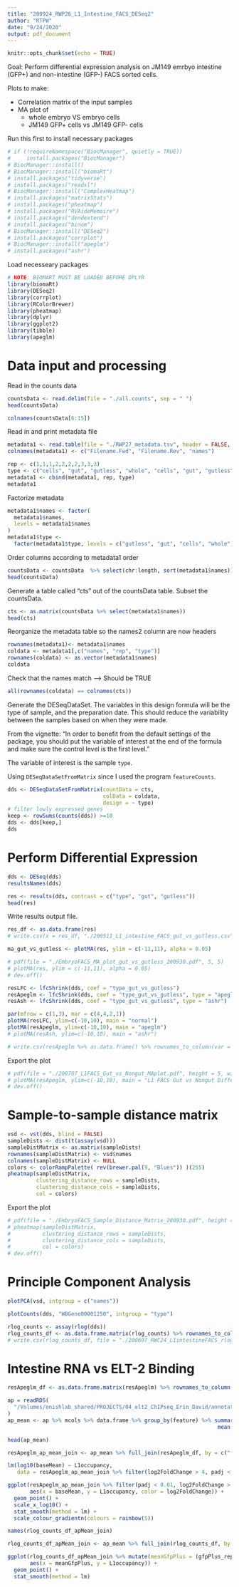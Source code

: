```yaml
---
title: "200924_RWP26_L1_Intestine_FACS_DESeq2"
author: "RTPW"
date: "9/24/2020"
output: pdf_document
---
```


```r
knitr::opts_chunk$set(echo = TRUE)
```

Goal: Perform differential expression analysis on JM149 emrbyo intestine (GFP+) and non-intestine (GFP-) FACS sorted cells.

Plots to make:

- Correlation matrix of the input samples
- MA plot of 
  - whole embryo VS embryo cells
  - JM149 GFP+ cells vs JM149 GFP- cells

Run this first to install necessary packages

```r
# if (!requireNamespace("BiocManager", quietly = TRUE))
#     install.packages("BiocManager")
# BiocManager::install()
# BiocManager::install("biomaRt")
# install.packages("tidyverse")
# install.packages("readxl")
# BiocManager::install("ComplexHeatmap")
# install.packages("matrixStats")
# install.packages("pheatmap")
# install.packages("RVAideMemoire")
# install.packages("dendextend")
# install.packages("binom")
# BiocManager::install("DESeq2")
# install.packages("corrplot")
# BiocManager::install("apeglm")
# install.packages("ashr")
```

Load necesseary packages

```r
# NOTE: BIOMART MUST BE LOADED BEFORE DPLYR
library(biomaRt)
library(DESeq2)
library(corrplot)
library(RColorBrewer)
library(pheatmap)
library(dplyr)
library(ggplot2)
library(tibble)
library(apeglm)
```
# Data input and processing

Read in the counts data

```r
countsData <- read.delim(file = "./all.counts", sep = " ")
head(countsData)
```
```r
colnames(countsData[6:15])
```


Read in and print metadata file
```r
metadata1 <- read.table(file = "./RWP27_metadata.tsv", header = FALSE, stringsAsFactors = FALSE)
colnames(metadata1) <- c("Filename.Fwd", "Filename.Rev", "names")

rep <- c(1,1,1,2,2,2,2,3,3,3)
type <- c("cells", "gut", "gutless", "whole", "cells", "gut", "gutless", "whole", "gut", "gutless")
metadata1 <- cbind(metadata1, rep, type)
metadata1
```

Factorize metadata
```r

metadata1$names <- factor(
  metadata1$names,
  levels = metadata1$names
)
metadata1$type <-
  factor(metadata1$type, levels = c("gutless", "gut", "cells", "whole"))
```

Order columns according to metadata1 order
```r
countsData <- countsData  %>% select(chr:length, sort(metadata1$names))
head(countsData)
```

Generate a table called "cts" out of the countsData table. Subset the countsData.
```r
cts <- as.matrix(countsData %>% select(metadata1$names))
head(cts)
```

Reorganize the metadata table so the names2 column are now headers

```r
rownames(metadata1)<- metadata1$names
coldata <- metadata1[,c("names", "rep", "type")]
rownames(coldata) <- as.vector(metadata1$names)
coldata
```

Check that the names match  --> Should be TRUE

```r
all(rownames(coldata) == colnames(cts))
```

Generate the DESeqDataSet. The variables in this design formula will be the type of sample, and the preparation date. This should reduce the variability between the samples based on when they were made.

From the vignette: "In order to benefit from the default settings of the package, you should put the variable of interest at the end of the formula and make sure the control level is the first level."

The variable of interest is the sample `type`.

Using `DESeqDataSetFromMatrix` since I used the program `featureCounts`.

```r
dds <- DESeqDataSetFromMatrix(countData = cts,
                              colData = coldata,
                              design = ~ type)
# filter lowly expressed genes
keep <- rowSums(counts(dds)) >=10
dds <- dds[keep,]
dds
```

# Perform Differential Expression

```r
dds <- DESeq(dds)
resultsNames(dds)
```

```r
res <- results(dds, contrast = c("type", "gut", "gutless"))
head(res)
```

Write results output file.  

```r
res_df <- as.data.frame(res)
# write.csv(x = res_df, "./200511_L1_intestine_FACS_gut_vs_gutless.csv", quote = FALSE)
```


```r
ma_gut_vs_gutless <- plotMA(res, ylim = c(-11,11), alpha = 0.05)

# pdf(file = "./EmbryoFACS_MA_plot_gut_vs_gutless_200930.pdf", 5, 5)
# plotMA(res, ylim = c(-11,11), alpha = 0.05)
# dev.off()
```

```r
resLFC <- lfcShrink(dds, coef = "type_gut_vs_gutless")
resApeglm <- lfcShrink(dds, coef = "type_gut_vs_gutless", type = "apeglm")
resAsh <- lfcShrink(dds, coef = "type_gut_vs_gutless", type = "ashr")
```


```r
par(mfrow = c(1,3), mar = c(4,4,2,1))
plotMA(resLFC, ylim=c(-10,10), main = "normal")
plotMA(resApeglm, ylim=c(-10,10), main = "apeglm")
# plotMA(resAsh, ylim=c(-10,10), main = "ashr")
```

```r
# write.csv(resApeglm %>% as.data.frame() %>% rownames_to_column(var = "WBGeneID"), file = "./200531_res_gut_vs_gutless_apeglmShrink.csv")

```

Export the plot

```r
# pdf(file = "./200707_L1FACS_Gut_vs_Nongut_MAplot.pdf", height = 5, width = 5)
# plotMA(resApeglm, ylim=c(-10,10), main = "L1 FACS Gut vs Nongut Differential Expression")
# dev.off()
```


# Sample-to-sample distance matrix

```r
vsd <- vst(dds, blind = FALSE)
sampleDists <- dist(t(assay(vsd)))
sampleDistMatrix <- as.matrix(sampleDists)
rownames(sampleDistMatrix) <- vsd$names
colnames(sampleDistMatrix) <- NULL
colors <- colorRampPalette( rev(brewer.pal(9, "Blues")) )(255)
pheatmap(sampleDistMatrix,
         clustering_distance_rows = sampleDists,
         clustering_distance_cols = sampleDists,
         col = colors)
```

Export the plot

```r
# pdf(file = "./EmbryoFACS_Sample_Distance_Matrix_200930.pdf", height = 4, width = 6)
# pheatmap(sampleDistMatrix,
#          clustering_distance_rows = sampleDists,
#          clustering_distance_cols = sampleDists,
#          col = colors)
# dev.off()
```


# Principle Component Analysis

```r
plotPCA(vsd, intgroup = c("names"))
```


```r
plotCounts(dds, "WBGene00001250", intgroup = "type")
```


```r
rlog_counts <- assay(rlog(dds))
rlog_counts_df <- as.data.frame.matrix(rlog_counts) %>% rownames_to_column(var = "WBGeneID")
# write.csv(rlog_counts_df, file = "./200607_RWC24_L1intestineFACS_rlogCounts.csv")
```


# Intestine RNA vs ELT-2 Binding

```r
resApeglm_df <- as.data.frame.matrix(resApeglm) %>% rownames_to_column(var = "WBGeneID")

ap = readRDS(
  "/Volumes/onishlab_shared/PROJECTS/04_elt2_ChIPseq_Erin_David/annotatedPeaks.rds"
)
ap_mean <- ap %>% mcols %>% data.frame %>% group_by(feature) %>% summarize(L1occupancy =
                                                                  mean(L1_nonNormed))

head(ap_mean)

resApeglm_ap_mean_join <- ap_mean %>% full_join(resApeglm_df, by = c("feature" = "WBGeneID"))

lm(log10(baseMean) ~ L1occupancy, 
   data = resApeglm_ap_mean_join %>% filter(log2FoldChange > 4, padj < 0.01)) %>% summary()
```

```r
ggplot(resApeglm_ap_mean_join %>% filter(padj < 0.01, log2FoldChange > 5), 
       aes(x = baseMean, y = L1occupancy, color = log2FoldChange)) +
  geom_point() +
  scale_x_log10() +
  stat_smooth(method = lm) +
  scale_colour_gradientn(colours = rainbow(5))
```


```r
names(rlog_counts_df_apMean_join)
```

```r
rlog_counts_df_apMean_join <- ap_mean %>% full_join(rlog_counts_df, by = c("feature" = "WBGeneID"))

ggplot(rlog_counts_df_apMean_join %>% mutate(meanGfpPlus = (gfpPlus_rep1 + gfpPlus_rep2)/2), 
       aes(x = meanGfpPlus, y = L1occupancy)) +
  geom_point() +
  stat_smooth(method = lm)

```


